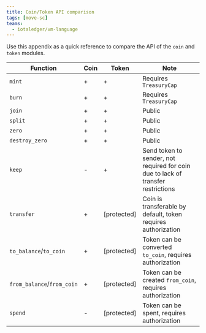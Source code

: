 ```yaml
---
title: Coin/Token API comparison
tags: [move-sc]
teams:
  - iotaledger/vm-language
---
```


Use this appendix as a quick reference to compare the API of the `coin` and `token` modules.

| Function                    | Coin | Token       | Note                                                                             |
|-----------------------------|------|-------------|----------------------------------------------------------------------------------|
| `mint`                        | +    | +           | Requires `TreasuryCap`                                                             |
| `burn`                        | +    | +           | Requires `TreasuryCap`                                                             |
| `join`                        | +    | +           | Public                                                                           |
| `split`                       | +    | +           | Public                                                                           |
| `zero`                        | +    | +           | Public                                                                           |
| `destroy_zero`                | +    | +           | Public                                                                           |
| `keep`                        | -    | +           | Send token to sender, not required for coin due to lack of transfer restrictions |
| `transfer`                    | +    | \[protected] | Coin is transferable by default, token requires authorization                   |
| `to_balance`/`to_coin`        | +    | \[protected] | Token can be converted `to_coin`, requires authorization                        |
| `from_balance`/`from_coin`    | +    | \[protected] | Token can be created `from_coin`, requires authorization                        |
| `spend`                       | -    | \[protected] | Token can be spent, requires authorization                   |
